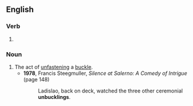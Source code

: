 ==English==

===Verb===
{{head|en|present participle}}

# {{present participle of|unbuckle|lang=en|nocat=1}}

===Noun===
{{en-noun}}

# The act of [[unfasten]]ing a [[buckle]].
#* '''1978''', Francis Steegmuller, ''Silence at Salerno: A Comedy of Intrigue'' (page 148)
#*: Ladislao, back on deck, watched the three other ceremonial '''unbucklings'''.
